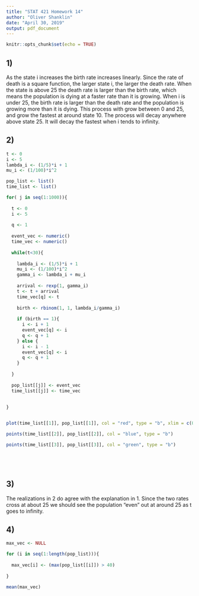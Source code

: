 ```yaml
---
title: "STAT 421 Homework 14"
author: "Oliver Shanklin"
date: "April 30, 2019"
output: pdf_document
---
```


```r
knitr::opts_chunk$set(echo = TRUE)
```


## 1)

As the state i increases the birth rate increases linearly. Since the rate of death is a square function, the larger state i, the larger the death rate. When the state is above 25 the death rate is larger than the birth rate, which means the population is dying at a faster rate than it is growing. When i is under 25, the birth rate is larger than the death rate and the population is growing more than it is dying. This process with grow between 0 and 25, and grow the fastest at around state 10. The process will decay anywhere above state 25. It will decay the fastest when i tends to infinity.

## 2)


```r

t <- 0
i <- 5
lambda_i <- (1/5)*i + 1
mu_i <- (1/100)*i^2

pop_list <- list()
time_list <- list()

for( j in seq(1:1000)){
  
  t <- 0
  i <- 5
  
  q <- 1
  
  event_vec <- numeric()
  time_vec <- numeric()
  
  while(t<30){
    
    lambda_i <- (1/5)*i + 1
    mu_i <- (1/100)*i^2
    gamma_i <- lambda_i + mu_i
    
    arrival <- rexp(1, gamma_i)
    t <- t + arrival
    time_vec[q] <- t
    
    birth <- rbinom(1, 1, lambda_i/gamma_i)
    
    if (birth == 1){
      i <- i + 1
      event_vec[q] <- i
      q <- q + 1
    } else {
      i <- i - 1
      event_vec[q] <- i
      q <- q + 1
    }
    
  }
  
  pop_list[[j]] <- event_vec
  time_list[[j]] <- time_vec
  
  
}


plot(time_list[[1]], pop_list[[1]], col = "red", type = "b", xlim = c(0,max( time_list[[1]] ) ), ylim = c(0, max( pop_list[[1]], pop_list[[2]],pop_list[[3]] ) ))

points(time_list[[2]], pop_list[[2]], col = "blue", type = "b")

points(time_list[[3]], pop_list[[3]], col = "green", type = "b")






```

## 3)

The realizations in 2 do agree with the explanation in 1. Since the two rates cross at about 25 we should see the population "even" out at around 25 as t goes to infinity.

## 4)

```r

max_vec <- NULL

for (i in seq(1:length(pop_list))){
  
  max_vec[i] <- (max(pop_list[[i]]) > 40)
  
}

mean(max_vec)

```




